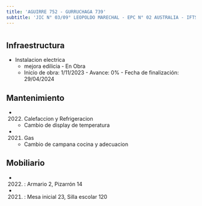 ```yaml
---
title: 'AGUIRRE 752 - GURRUCHAGA 739'
subtitle: 'JIC N° 03/09° LEOPOLDO MARECHAL - EPC N° 02 AUSTRALIA - IFTS N° 20'
---
```


#
## Infraestructura

* Instalacion electrica 
    + mejora edilicia - En Obra 
    + Inicio de obra: 1/11/2023 - Avance: 0% - Fecha de finalización: 29/04/2024 






## Mantenimiento

*  (2022) Calefaccion y Refrigeracion 
    + Cambio de display de temperatura

*  (2021) Gas 
    + Cambio de campana cocina y adecuacion





## Mobiliario

*  (2022) : Armario 2, Pizarrón 14 

*  (2021) : Mesa inicial 23, Silla escolar 120 



